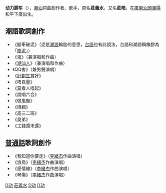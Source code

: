 {{unreferenced|time=2013-11-25T03:35:44+00:00}}
'''动力脚车'''（{{bd|1986年|1月12日|||catIdx=D动}}），[[潮汕|潮汕]]詞曲創作者、歌手，原名'''莊義水'''，又名'''莊皓'''，在[[廣東|廣東]][[汕頭|汕頭]][[潮陽|潮陽]]和平下厝出生。

==潮語歌詞創作==
*《腳車破泥》（泥是[[潮州话|潮語]]輪胎的意思，[[台語|台語]]也有此說法，台語和潮語稱橡膠為「[[樹泥|樹泥]]」）
*《鬼》（兼演唱和作曲）
*《[[潮汕人|潮汕人]]》（兼演唱和作曲）
*《QQ害》（兼男聲演唱）
*《[[計劃生育|計劃生育]]好》
*《唔自量》
*《莫看人唔起》
*《說唱六合》
*《做風颱》
*《燒親》
*《高三二班》
*《臭弟》
*《工錢還未還》

==[[普通話|普通話]]歌詞創作==
*《我知道你要走》（[[李緒杰|李緒杰]]作曲演唱）
*《浪鳥》（[[李緒杰|李緒杰]]作曲演唱）
*《感情線》（[[李緒杰|李緒杰]]作曲演唱）
*《琴傷》（[[李緒杰|李緒杰]]作曲演唱）


[[Category:潮汕文化|D动]]
[[Category:潮陽人|莊義水]]
[[Category:中國音樂家|D动]]
[[Category:莊姓|D动]]